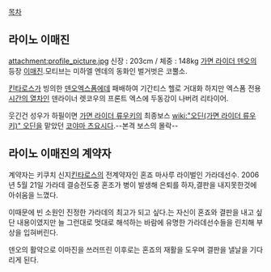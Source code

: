[[목차]]

== 라이노 이매진 ==
attachment:profile_picture.jpg
신장 : 203cm  / 체중 : 148kg
[[가면 라이더 덴오]]의 등장 [[이매진]].모티브는 미하엘 엔데의 동화인 벌거벗은 코뿔소.

[[킨타로스]]가 빙의한 [[덴오]]엑스폼에데 패배하여 기간티스 헬로 거대화 하지만 엑스폼 전용 [[시간의 열차]]인 덴라이너 렛코우의 프론트 엑스에 두동강이 나버려 리타이어.

웃긴건 성우가 하필이면 [[가면 라이더 류우키]]의 최종보스 [[wiki:"오딘(가면 라이더 류우키)" 오딘]]을 맡았던 [[코야마 츠요시]]다.--본격 보스의 몰락--

== 라이노 이매진의 계약자 ==
계약자는 키쿠치 신지[[킨타로스]]의 전계약자인 혼죠 마사루 라이벌인 가라데선수.
2006년 5월 21일 가라데 결승전도중 혼조가 병이 발생해 은퇴를 하자,결판을 내지못한것에 아쉬움을 느꼈다.

이때문에 빈 소원인 진정한 가라데의 최고가 되고 싶다.는 자신이 혼죠와 결판을 내고 싶단 내용이였지만 늘 그런대로 멋대로 해석하는 바람에 유명한 가라데선수들을 린치해 부상을 입혀버린다.

덴오의 활약으로 이마진을 쓰러뜨린 이후로는 혼죠의 재활을 도우며 결판을 낼날을 기다리게 된다.
